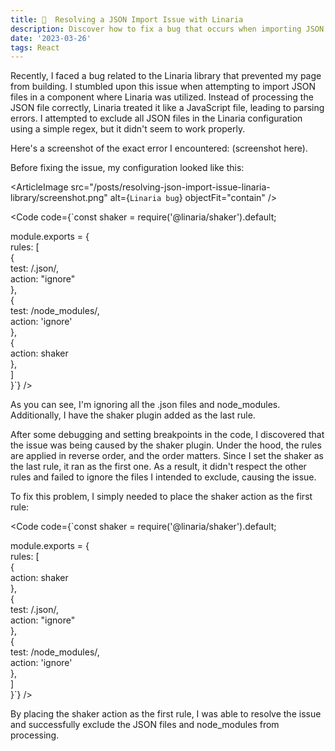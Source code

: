 ```yaml
---
title: 🥴  Resolving a JSON Import Issue with Linaria 
description: Discover how to fix a bug that occurs when importing JSON files in a component with the Linaria library, by making a simple adjustment to the configuration order.
date: '2023-03-26'
tags: React
---
```


Recently, I faced a bug related to the Linaria library that prevented my page from building. I stumbled upon this issue when attempting to import JSON files in a component where Linaria was utilized. Instead of processing the JSON file correctly, Linaria treated it like a JavaScript file, leading to parsing errors. I attempted to exclude all JSON files in the Linaria configuration using a simple regex, but it didn't seem to work properly.

Here's a screenshot of the exact error I encountered: (screenshot here).

Before fixing the issue, my configuration looked like this:

<ArticleImage src="/posts/resolving-json-import-issue-linaria-library/screenshot.png" alt={`Linaria bug`} objectFit="contain" />


<Code code={`const shaker = require('@linaria/shaker').default;  
  
module.exports = {  
    rules: [    
      {  
        test:  /\.json/,  
        action: "ignore"  
      },  
      {  
        test: /node_modules/,  
        action: 'ignore'  
      },      
      {  
        action: shaker  
      },      
    ]  
}`} />

As you can see, I'm ignoring all the .json files and node_modules. Additionally, I have the shaker plugin added as the last rule.

After some debugging and setting breakpoints in the code, I discovered that the issue was being caused by the shaker plugin. Under the hood, the rules are applied in reverse order, and the order matters. Since I set the shaker as the last rule, it ran as the first one. As a result, it didn't respect the other rules and failed to ignore the files I intended to exclude, causing the issue.

To fix this problem, I simply needed to place the shaker action as the first rule:


<Code code={`const shaker = require('@linaria/shaker').default;  
  
module.exports = {  
    rules: [  
      {  
        action: shaker  
      },    
      {  
        test:  /\.json/,  
        action: "ignore"  
      },  
      {  
        test: /node_modules/,  
        action: 'ignore'  
      },          
    ]  
}`} />

By placing the shaker action as the first rule, I was able to resolve the issue and successfully exclude the JSON files and node_modules from processing.
